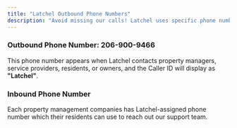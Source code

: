```yaml
---
title: "Latchel Outbound Phone Numbers"
description: "Avoid missing our calls! Latchel uses specific phone numbers when reaching out to property managers, residents, and vendors. To make sure you never miss an important update or emergency notification, please save these numbers in your contacts and avoid blocking them."
---
```


### **Outbound Phone Number: 206-900-9466**

This phone number appears when Latchel contacts property managers, service providers, residents, or owners, and the Caller ID will display as **"Latchel"**.

### **Inbound Phone Number**

Each property management companies has Latchel-assigned phone number which their residents can use to reach out our support team. 